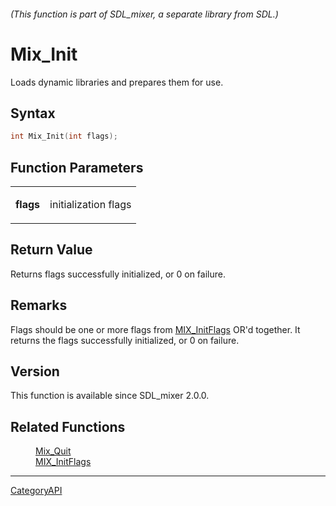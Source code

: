 ====== (This function is part of SDL_mixer, a separate library from SDL.) ======
= Mix_Init =

Loads dynamic libraries and prepares them for use.

== Syntax ==

<syntaxhighlight lang='c'>
int Mix_Init(int flags);
</syntaxhighlight>

== Function Parameters ==

{|
|'''flags'''
|initialization flags
|}

== Return Value ==

Returns flags successfully initialized, or 0 on failure.

== Remarks ==

Flags should be one or more flags from [[MIX_InitFlags]] OR'd together. It
returns the flags successfully initialized, or 0 on failure.

== Version ==

This function is available since SDL_mixer 2.0.0.

== Related Functions ==

:[[Mix_Quit]]
:[[MIX_InitFlags]]

----
[[CategoryAPI]]


